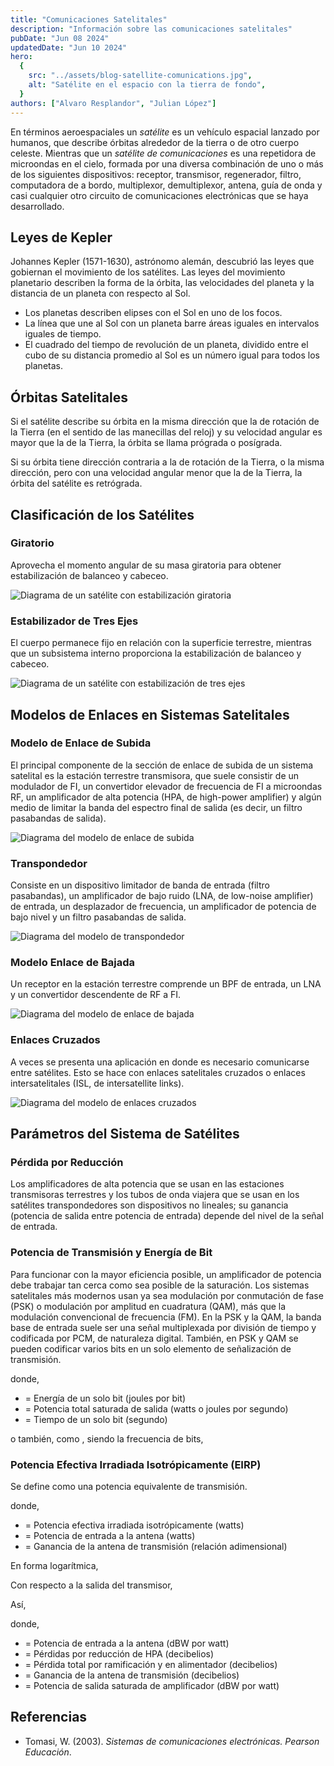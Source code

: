 ```yaml
---
title: "Comunicaciones Satelitales"
description: "Información sobre las comunicaciones satelitales"
pubDate: "Jun 08 2024"
updatedDate: "Jun 10 2024"
hero:
  {
    src: "../assets/blog-satellite-comunications.jpg",
    alt: "Satélite en el espacio con la tierra de fondo",
  }
authors: ["Alvaro Resplandor", "Julian López"]
---
```



En términos aeroespaciales un _satélite_ es un vehículo espacial lanzado por humanos, que describe órbitas alrededor de la tierra o de otro cuerpo celeste. Mientras que un _satélite de comunicaciones_ es una repetidora de microondas en el cielo, formada por una diversa combinación de uno o más de los siguientes dispositivos: receptor, transmisor, regenerador, filtro, computadora de a bordo, multiplexor, demultiplexor, antena, guía de onda y casi cualquier otro circuito de comunicaciones electrónicas que se haya desarrollado.

## Leyes de Kepler

Johannes Kepler (1571-1630), astrónomo alemán, descubrió las leyes que gobiernan el movimiento de los satélites. Las leyes del movimiento planetario describen la forma de la órbita, las velocidades del planeta y la distancia de un planeta con respecto al Sol.

- Los planetas describen elipses con el Sol en uno de los focos.
- La línea que une al Sol con un planeta barre áreas iguales en intervalos iguales de tiempo.
- El cuadrado del tiempo de revolución de un planeta, dividido entre el cubo de su distancia promedio al Sol es un número igual para todos los planetas.

## Órbitas Satelitales

Si el satélite describe su órbita en la misma dirección que la de rotación de la Tierra (en el sentido de las manecillas del reloj) y su velocidad angular es mayor que la de la Tierra, la órbita se llama prógrada o posígrada.

Si su órbita tiene dirección contraria a la de rotación de la Tierra, o la misma dirección, pero con una velocidad angular menor que la de la Tierra, la órbita del satélite es retrógrada.

## Clasificación de los Satélites

### Giratorio

Aprovecha el momento angular de su masa giratoria para obtener estabilización de balanceo y cabeceo.

<Image
	src={spinnerStabilizationImage}
	alt="Diagrama de un satélite con estabilización giratoria"
	class="mx-auto"
	loading="lazy"
/>

### Estabilizador de Tres Ejes

El cuerpo permanece fijo en relación con la superficie terrestre, mientras que un subsistema interno proporciona la estabilización de balanceo y cabeceo.

<Image
	src={threeAxisStabilizationImage}
	alt="Diagrama de un satélite con estabilización de tres ejes"
	class="mx-auto"
	loading="lazy"
/>

## Modelos de Enlaces en Sistemas Satelitales

### Modelo de Enlace de Subida

El principal componente de la sección de enlace de subida de un sistema satelital es la estación terrestre transmisora, que suele consistir de un modulador de FI, un convertidor elevador de frecuencia de FI a microondas RF, un amplificador de alta potencia (HPA, de high-power amplifier) y algún medio de limitar la banda del espectro final de salida (es decir, un filtro pasabandas de salida).

<Image
	src={uplinkModelImage}
	alt="Diagrama del modelo de enlace de subida"
	class="mx-auto"
	loading="lazy"
/>

### Transpondedor

Consiste en un dispositivo limitador de banda de entrada (filtro pasabandas), un amplificador de bajo ruido (LNA, de low-noise amplifier) de entrada, un desplazador de frecuencia, un amplificador de potencia de bajo nivel y un filtro pasabandas de salida.

<Image
	src={trasponderImage}
	alt="Diagrama del modelo de transpondedor"
	class="mx-auto"
	loading="lazy"
/>

### Modelo Enlace de Bajada

Un receptor en la estación terrestre comprende un BPF de entrada, un LNA y un convertidor descendente de RF a FI.

<Image
	src={downlinkModelImage}
	alt="Diagrama del modelo de enlace de bajada"
	class="mx-auto"
	loading="lazy"
/>

### Enlaces Cruzados

A veces se presenta una aplicación en donde es necesario comunicarse entre satélites. Esto se hace con enlaces satelitales cruzados o enlaces intersatelitales (ISL, de intersatellite links).

<Image
	src={crossLinkingImage}
	alt="Diagrama del modelo de enlaces cruzados"
	class="mx-auto"
	loading="lazy"
/>

## Parámetros del Sistema de Satélites

### Pérdida por Reducción

Los amplificadores de alta potencia que se usan en las estaciones transmisoras terrestres y los tubos de onda viajera que se usan en los satélites transpondedores son dispositivos no lineales; su ganancia (potencia de salida entre potencia de entrada) depende del nivel de la señal de entrada.

### Potencia de Transmisión y Energía de Bit

Para funcionar con la mayor eficiencia posible, un amplificador de potencia debe trabajar tan cerca como sea posible de la saturación. Los sistemas satelitales más modernos usan ya sea modulación por conmutación de fase (PSK) o modulación por amplitud en cuadratura (QAM), más que la modulación convencional de frecuencia (FM). En la PSK y la QAM, la banda base de entrada suele ser una señal multiplexada por división de tiempo y codificada por PCM, de naturaleza digital. También, en PSK y QAM se pueden codificar varios bits en un solo elemento de señalización de transmisión.

<div class="text-center">
	<Latex formula="E_b = P_t T_b" />
</div>

donde,

- <Latex formula="E_b" /> = Energía de un solo bit (joules por bit)
- <Latex formula="P_t" /> = Potencia total saturada de salida (watts o joules
  por segundo)
- <Latex formula="T_b" /> = Tiempo de un solo bit (segundo)

o también, como <Latex formula="T_b = 1/{f_b}" />, siendo <Latex formula="f_b" /> la frecuencia de bits,

<div class="text-center">
	<Latex formula="E_b = \frac{P_t}{T_b} = \frac{J/s}{b/s} = \frac{Joules}{bit}" />
</div>

### Potencia Efectiva Irradiada Isotrópicamente (EIRP)

Se define como una potencia equivalente de transmisión.

<div class="text-center">
	<Latex formula="EIRP = P_{ent} A_t" />
</div>

donde,

- <Latex formula="EIRP" /> = Potencia efectiva irradiada isotrópicamente (watts)
- <Latex formula="P_t" /> = Potencia de entrada a la antena (watts)
- <Latex formula="T_b" /> = Ganancia de la antena de transmisión (relación
  adimensional)

En forma logarítmica,

<div class="text-center">
	<Latex formula="EIRP_{(dBW)} = P_{ent(dBW)} A_{t(dB)}" />
</div>

Con respecto a la salida del transmisor,

<div class="text-center">
	<Latex formula="P_{ent} = P_t - L_{bo} - L_{bf}" />
</div>

Así,

<div class="text-center">
	<Latex formula="EIRP = P_t - L_{bo} - L_{bf} + A_t" />
</div>

donde,

- <Latex formula="P_{ent}" /> = Potencia de entrada a la antena (dBW por watt)
- <Latex formula="L_{bo}" /> = Pérdidas por reducción de HPA (decibelios)
- <Latex formula="L_{bf}" /> = Pérdida total por ramificación y en alimentador
  (decibelios)
- <Latex formula="A_t" /> = Ganancia de la antena de transmisión (decibelios)
- <Latex formula="P_t" /> = Potencia de salida saturada de amplificador (dBW por
  watt)

## Referencias

- Tomasi, W. (2003). _Sistemas de comunicaciones electrónicas. Pearson Educación_.
